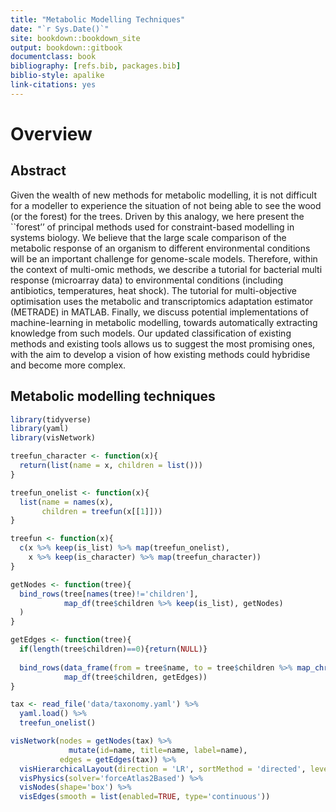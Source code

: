 ```yaml
--- 
title: "Metabolic Modelling Techniques"
date: "`r Sys.Date()`"
site: bookdown::bookdown_site
output: bookdown::gitbook
documentclass: book
bibliography: [refs.bib, packages.bib]
biblio-style: apalike
link-citations: yes
---
```

# Overview

## Abstract

Given the wealth of new methods for metabolic modelling, it is not difficult for a modeller to experience the situation of not being able to see the wood (or the forest) for the trees. Driven by this analogy, we here present the ``forest'' of principal methods used for constraint-based modelling in systems biology. We believe that the large scale comparison of the metabolic response of an organism to different environmental conditions will be an important challenge for genome-scale models. Therefore, within the context of multi-omic methods, we describe a tutorial for bacterial multi response (microarray data) to environmental conditions (including antibiotics, temperatures, heat shock). The tutorial for multi-objective optimisation uses the metabolic and transcriptomics adaptation estimator (METRADE) in MATLAB. Finally, we discuss potential implementations of machine-learning in metabolic modelling, towards automatically extracting knowledge from such models. Our updated classification of existing methods and existing tools allows us to suggest the most promising ones, with the aim to develop a vision of how existing methods could hybridise and become more complex.

## Metabolic modelling techniques

```r
library(tidyverse)
library(yaml)
library(visNetwork)

treefun_character <- function(x){
  return(list(name = x, children = list()))
}

treefun_onelist <- function(x){
  list(name = names(x),
       children = treefun(x[[1]]))
}

treefun <- function(x){
  c(x %>% keep(is_list) %>% map(treefun_onelist),
    x %>% keep(is_character) %>% map(treefun_character))
}

getNodes <- function(tree){
  bind_rows(tree[names(tree)!='children'], 
            map_df(tree$children %>% keep(is_list), getNodes)
  )
}

getEdges <- function(tree){
  if(length(tree$children)==0){return(NULL)}
  
  bind_rows(data_frame(from = tree$name, to = tree$children %>% map_chr('name')),
            map_df(tree$children, getEdges))
}

tax <- read_file('data/taxonomy.yaml') %>%
  yaml.load() %>%
  treefun_onelist()

visNetwork(nodes = getNodes(tax) %>% 
             mutate(id=name, title=name, label=name),
           edges = getEdges(tax)) %>%
  visHierarchicalLayout(direction = 'LR', sortMethod = 'directed', levelSeparation=300) %>%
  visPhysics(solver='forceAtlas2Based') %>%
  visNodes(shape='box') %>%
  visEdges(smooth = list(enabled=TRUE, type='continuous'))

```

